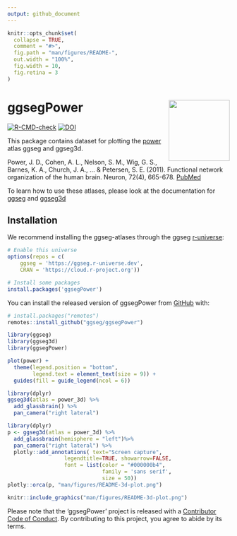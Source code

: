 ```yaml
---
output: github_document
---
```


<!-- README.md is generated from README.Rmd. Please edit that file -->

```r
knitr::opts_chunk$set(
  collapse = TRUE,
  comment = "#>",
  fig.path = "man/figures/README-",
  out.width = "100%",
  fig.width = 10, 
  fig.retina = 3
)
```

# ggsegPower <img src='man/figures/logo.png' align="right" height="138.5" />

<!-- badges: start -->
[![R-CMD-check](https://github.com/ggseg/ggsegPower/workflows/R-CMD-check/badge.svg)](https://github.com/ggseg/ggsegPower/actions)
[![DOI](https://zenodo.org/badge/417497619.svg)](https://zenodo.org/badge/latestdoi/417497619)

<!-- badges: end -->

This package contains dataset for plotting the [power](add url here) atlas ggseg and ggseg3d. 

Power, J. D., Cohen, A. L., Nelson, S. M., Wig, G. S., Barnes, K. A., Church, J. A., ... & Petersen, S. E. (2011). Functional network organization of the human brain. Neuron, 72(4), 665-678.
[PubMed](https://www.ncbi.nlm.nih.gov/pmc/articles/PMC3222858/)

To learn how to use these atlases, please look at the documentation for [ggseg](https://ggseg.github.io/ggseg/) and [ggseg3d](https://ggseg.github.io/ggseg3d)

## Installation

We recommend installing the ggseg-atlases through the ggseg [r-universe](https://ggseg.r-universe.dev/ui#builds):

```r
# Enable this universe
options(repos = c(
    ggseg = 'https://ggseg.r-universe.dev',
    CRAN = 'https://cloud.r-project.org'))

# Install some packages
install.packages('ggsegPower')
```

You can install the released version of ggsegPower from [GitHub](https://github.com/) with:

``` r
# install.packages("remotes")
remotes::install_github("ggseg/ggsegPower")
```

```r
library(ggseg)
library(ggseg3d)
library(ggsegPower)

plot(power) +
  theme(legend.position = "bottom", 
        legend.text = element_text(size = 9)) +
  guides(fill = guide_legend(ncol = 6))

```

```r
library(dplyr)
ggseg3d(atlas = power_3d) %>% 
  add_glassbrain() %>% 
  pan_camera("right lateral")
```

```r
library(dplyr)
p <- ggseg3d(atlas = power_3d) %>%
  add_glassbrain(hemisphere = "left")%>%
  pan_camera("right lateral") %>%
  plotly::add_annotations( text="Screen capture",
                  legendtitle=TRUE, showarrow=FALSE,
                  font = list(color = "#000000b4",
                              family = 'sans serif',
                              size = 50))
plotly::orca(p, "man/figures/README-3d-plot.png")
```

```r
knitr::include_graphics("man/figures/README-3d-plot.png")
```

Please note that the 'ggsegPower' project is released with a
[Contributor Code of Conduct](CODE_OF_CONDUCT.md).
By contributing to this project, you agree to abide by its terms.
